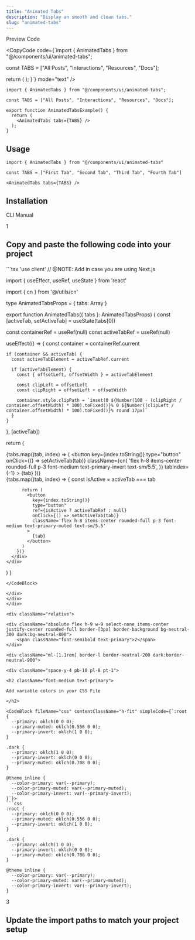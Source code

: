 ```yaml
---
title: "Animated Tabs"
description: "Display an smooth and clean tabs."
slug: "animated-tabs"
---
```


<Tabs defaultValue="preview">

<div className="flex items-center justify-between border-b dark:border-neutral-800/60 border-neutral-300/50 pr-3">

<TabsList>
	<TabsTrigger value="preview">Preview</TabsTrigger>
	<TabsTrigger value="code">Code</TabsTrigger>
</TabsList>

<CopyCode 
	code={`import { AnimatedTabs } from "@/components/ui/animated-tabs";

const TABS = ["All Posts", "Interactions", "Resources", "Docs"];

  return (
    <AnimatedTabs tabs={TABS} />
  );
}`}
	mode="text"
/>

</div>

<TabsContent value="preview">

<ComponentView className="h-[223px] flex items-center justify-center">

<AnimatedTabs />

</ComponentView>

</TabsContent>

<TabsContent value="code">

<CodeBlock contentClassName="h-fit">

```tsx
import { AnimatedTabs } from "@/components/ui/animated-tabs";

const TABS = ["All Posts", "Interactions", "Resources", "Docs"];

export function AnimatedTabsExample() {
  return (
    <AnimatedTabs tabs={TABS} />
  );
}
```

</CodeBlock>

</TabsContent>

</Tabs>

<div className="space-y-2 pt-4">

<div className="pb-3 border-b dark:border-neutral-800/60 border-neutral-300/50">

## Usage

</div>

<CodeBlock className="mt-6" contentClassName="h-fit">

```tsx
import { AnimatedTabs } from "@/components/ui/animated-tabs"
```
</CodeBlock>

<CodeBlock className="mt-4" contentClassName="h-fit">

```tsx
const TABS = ["First Tab", "Second Tab", "Third Tab", "Fourth Tab"]

<AnimatedTabs tabs={TABS} />
```
</CodeBlock>

</div>

<div className="space-y-2 pt-6">

## Installation

<Tabs defaultValue="cli">

<div className="flex items-center justify-between border-b dark:border-neutral-800/60 border-neutral-300/50 pr-3">

<TabsList>
	<TabsTrigger value="cli">CLI</TabsTrigger>
	<TabsTrigger value="manual">Manual</TabsTrigger>
</TabsList>

</div>

<TabsContent value="cli">

<CommandBlock 
	npmCommand="npx @luxeui/ui add animated-tabs" 
	pnpmCommand="pnpm dlx @luxeui/ui add animated-tabs" 
	yarnCommand="npx @luxeui/ui add animated-tabs" 
	bunCommand="bunx --bun @luxeui/ui add animated-tabs" 
/>

</TabsContent>

<TabsContent value="manual">

<div>

<div className="relative">

<div className="absolute flex h-9 w-9 select-none items-center justify-center rounded-full border-[3px] border-background bg-neutral-300 dark:bg-neutral-800">
	<span className="font-semibold text-primary">1</span>
</div>

<div className="ml-[1.1rem] border-l border-neutral-200 dark:border-neutral-900">
	
<div className="space-y-4 pb-10 pl-8 pt-1">

<h2 className="font-medium text-primary">

Copy and paste the following code into your project

</h2>

<CodeBlock fileName="animated-tabs.tsx">
```tsx
'use client' // @NOTE: Add in case you are using Next.js

import { useEffect, useRef, useState } from 'react'

import { cn } from '@/utils/cn'

type AnimatedTabsProps = {
  tabs: Array<string>
}

export function AnimatedTabs({ tabs }: AnimatedTabsProps) {
  const [activeTab, setActiveTab] = useState(tabs[0])

  const containerRef = useRef<HTMLDivElement>(null)
  const activeTabRef = useRef<HTMLButtonElement>(null)

  useEffect(() => {
    const container = containerRef.current

    if (container && activeTab) {
      const activeTabElement = activeTabRef.current

      if (activeTabElement) {
        const { offsetLeft, offsetWidth } = activeTabElement

        const clipLeft = offsetLeft
        const clipRight = offsetLeft + offsetWidth

        container.style.clipPath = `inset(0 ${Number(100 - (clipRight / container.offsetWidth) * 100).toFixed()}% 0 ${Number((clipLeft / container.offsetWidth) * 100).toFixed()}% round 17px)`
      }
    }
  }, [activeTab])

  return (
    <div className='relative mx-auto flex w-fit flex-col items-center rounded-full'>
      <div
        ref={containerRef}
        className='absolute z-10 w-full overflow-hidden [clip-path:inset(0px_75%_0px_0%_round_17px)] [transition:clip-path_0.25s_ease]'
      >
        <div className='relative flex w-full justify-center bg-primary'
        >
          {tabs.map((tab, index) => (
            <button
              key={index.toString()}
              type="button"
              onClick={() => setActiveTab(tab)}
              className={cn(
                'flex h-8 items-center rounded-full p-3 font-medium text-primary-invert text-sm/5.5',
              )}
              tabIndex={-1}
            >
              {tab}
            </button>
          ))}
        </div>
      </div>
      <div className="relative flex w-full justify-center">
        {tabs.map((tab, index) => {
          const isActive = activeTab === tab

          return (
            <button
              key={index.toString()}
              type="button"
              ref={isActive ? activeTabRef : null}
              onClick={() => setActiveTab(tab)}
              className='flex h-8 items-center rounded-full p-3 font-medium text-primary-muted text-sm/5.5'
            >
              {tab}
            </button>
          )
        })}
      </div>
    </div>
  )
}
```
</CodeBlock>

</div>
</div>
</div>

<div className="relative">

<div className="absolute flex h-9 w-9 select-none items-center justify-center rounded-full border-[3px] border-background bg-neutral-300 dark:bg-neutral-800">
	<span className="font-semibold text-primary">2</span>
</div>

<div className="ml-[1.1rem] border-l border-neutral-200 dark:border-neutral-900">
	
<div className="space-y-4 pb-10 pl-8 pt-1">

<h2 className="font-medium text-primary">

Add variable colors in your CSS File

</h2>

<CodeBlock fileName="css" contentClassName="h-fit" simpleCode={`:root {
  --primary: oklch(0 0 0);
  --primary-muted: oklch(0.556 0 0);
  --primary-invert: oklch(1 0 0);
}

.dark {
  --primary: oklch(1 0 0);
  --primary-invert: oklch(0 0 0);
  --primary-muted: oklch(0.708 0 0);
}

@theme inline {
  --color-primary: var(--primary);
  --color-primary-muted: var(--primary-muted);
  --color-primary-invert: var(--primary-invert);
}`}>
```css
:root {
  --primary: oklch(0 0 0);
  --primary-muted: oklch(0.556 0 0);
  --primary-invert: oklch(1 0 0);
}

.dark {
  --primary: oklch(1 0 0);
  --primary-invert: oklch(0 0 0);
  --primary-muted: oklch(0.708 0 0);
}

@theme inline {
  --color-primary: var(--primary);
  --color-primary-muted: var(--primary-muted);
  --color-primary-invert: var(--primary-invert);
}
```
</CodeBlock>

</div>
</div>
</div>

<div className="relative">

<div className="absolute flex h-9 w-9 select-none items-center justify-center rounded-full border-[3px] border-background bg-neutral-300 dark:bg-neutral-800">
	
<span className="font-semibold text-primary">3</span>

</div>

<div className="ml-[1.1rem] border-l border-neutral-200 dark:border-neutral-900">

<div className="space-y-4 pl-8 pt-1">

<h2 className="font-medium text-primary">

Update the import paths to match your project setup

</h2>

</div>
</div>
</div>
</div>

</TabsContent>

</Tabs>

</div>